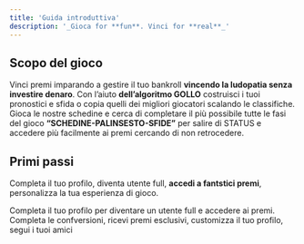 ```yaml
---
title: 'Guida introduttiva'
description: '_Gioca for **fun**. Vinci for **real**_'
---
```


## Scopo del gioco

Vinci premi imparando a gestire il tuo bankroll **vincendo la ludopatia senza investire denaro**. 
Con l’aiuto **dell’algoritmo GOLLO** costruisci i tuoi pronostici e sfida o copia quelli dei migliori giocatori scalando le classifiche. 
Gioca le nostre schedine e cerca di completare il più possibile tutte le fasi del gioco 
**“SCHEDINE-PALINSESTO-SFIDE”** per salire di STATUS e accedere più facilmente ai premi cercando di non retrocedere.

## Primi passi

Completa il tuo profilo, diventa utente full, **accedi a fantstici premi**, personalizza la tua esperienza di gioco.

<CardGroup>

<Card title="Completa il profilo" icon="user" href="/completa-il-profilo">
  Completa il tuo profilo per diventare un utente full e accedere ai premi.
</Card>

<Card title="Personalizza la tua esperienza" icon="pen-to-square" href="/completa-il-profilo">
Completa le confversioni, ricevi premi esclusivi, customizza il tuo profilo, segui i tuoi amici
</Card>

</CardGroup>
